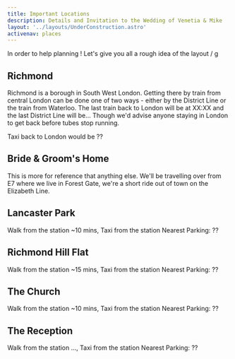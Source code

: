 ```yaml
---
title: Important Locations
description: Details and Invitation to the Wedding of Venetia & Mike
layout: '../layouts/UnderConstruction.astro'
activenav: places
---
```


In order to help planning ! Let's give you all a rough idea of the layout / g

## Richmond

Richmond is a borough in South West London. Getting there by train from central
London can be done one of two ways - either by the District Line or the train
from Waterloo. The last train back to London will be at XX:XX and the last District
Line will be... Though we'd advise anyone staying in London to get back before
tubes stop running.

Taxi back to London would be ??

## Bride & Groom's Home

This is more for reference that anything else. We'll be travelling over from
E7 where we live in Forest Gate, we're a short ride out of town on the Elizabeth
Line.

## Lancaster Park

Walk from the station ~10 mins, Taxi from the station
Nearest Parking: ??

## Richmond Hill Flat

Walk from the station ~15 mins, Taxi from the station
Nearest Parking: ??

## The Church

Walk from the station ~10 mins, Taxi from the station
Nearest Parking: ??

## The Reception

Walk from the station ..., Taxi from the station
Nearest Parking: ??

